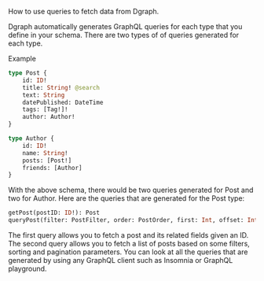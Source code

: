How to use queries to fetch data from Dgraph.

Dgraph automatically generates GraphQL queries for each type that you define in
your schema. There are two types of of queries generated for each type.

Example

```graphql
type Post {
    id: ID!
    title: String! @search
    text: String
    datePublished: DateTime
    tags: [Tag!]!
    author: Author!
}

type Author {
    id: ID!
    name: String!
    posts: [Post!]
    friends: [Author]
}
```

With the above schema, there would be two queries generated for Post and two
for Author. Here are the queries that are generated for the Post type:

```graphql
getPost(postID: ID!): Post
queryPost(filter: PostFilter, order: PostOrder, first: Int, offset: Int): [Post]
```

The first query allows you to fetch a post and its related fields given an ID.
The second query allows you to fetch a list of posts based on some filters, sorting and
pagination parameters. You can look at all the queries that are generated by using any
GraphQL client such as Insomnia or GraphQL playground.